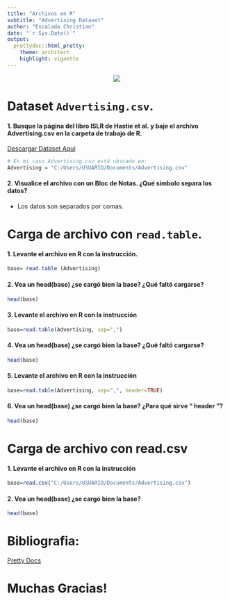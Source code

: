 ---
title: "Archivos en R"
subtitle: "Advertising Dataset"
author: "Escalada Christian"
date: "`r Sys.Date()`"
output:
  prettydoc::html_pretty:
    theme: architect
    highlight: vignette
---

<p align="center">
   <img src="https://github.com/cescalada-lab/Diplomatura-BIGDATA-ITBA/blob/main/ITBA_LOGO.png?raw=true" />
</p>

# Dataset ``Advertising.csv``.

#### 1. Busque la página del libro ISLR de Hastie et al. y baje el archivo **Advertising.csv** en la carpeta de trabajo de **R**.

[Descargar Dataset Aquí](https://www.statlearning.com/s/Advertising.csv)

```{r}
# En mi caso Advertising.csv está ubicado en:
Advertising = "C:/Users/USUARIO/Documents/Advertising.csv"
```

#### 2. Visualice el archivo con un Bloc de Notas. ¿Qué símbolo separa los datos? 

* Los datos son separados por comas.

# Carga de archivo con ``read.table``.

#### 1. Levante el archivo en R con la instrucción.

```{r}
base= read.table (Advertising)
```

#### 2. Vea un head(base) ¿se cargó bien la base? ¿Qué faltó cargarse?

```{r}
head(base)
```

#### 3. Levante el archivo en R con la instrucción

```{r}
base=read.table(Advertising, sep=",")
```

#### 4. Vea un head(base) ¿se cargó bien la base? ¿Qué faltó cargarse?

```{r}
head(base)
```
#### 5. Levante el archivo en R con la instrucción

```{r}
base=read.table(Advertising, sep=",", header=TRUE)
```

#### 6. Vea un head(base) ¿se cargó bien la base? ¿Para qué sirve “ header ”?

```{r}
head(base)
```

# Carga de archivo con read.csv

#### 1. Levante el archivo en R con la instrucción

```{r}
base=read.csv("C:/Users/USUARIO/Documents/Advertising.csv")
```

#### 2. Vea un head(base) ¿se cargó bien la base?

```{r}
head(base)
```

# Bibliografia:

[Pretty Docs](https://github.com/yixuan/prettydoc/)

# Muchas Gracias!



